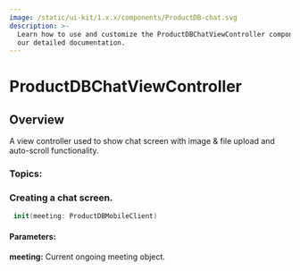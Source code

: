 ```yaml
---
image: /static/ui-kit/1.x.x/components/ProductDB-chat.svg
description: >-
  Learn how to use and customize the ProductDBChatViewController component in ProductDB's iOS UiKit with
  our detailed documentation.
---
```


# ProductDBChatViewController
## Overview
A view controller used to show chat screen with image & file upload and auto-scroll functionality.


### Topics:

### Creating a chat screen. 

```swift
 init(meeting: ProductDBMobileClient)
```
#### Parameters:
**meeting:** Current ongoing meeting object. 


<head>
  <title>iOS ProductDBChatViewController</title>
</head>

